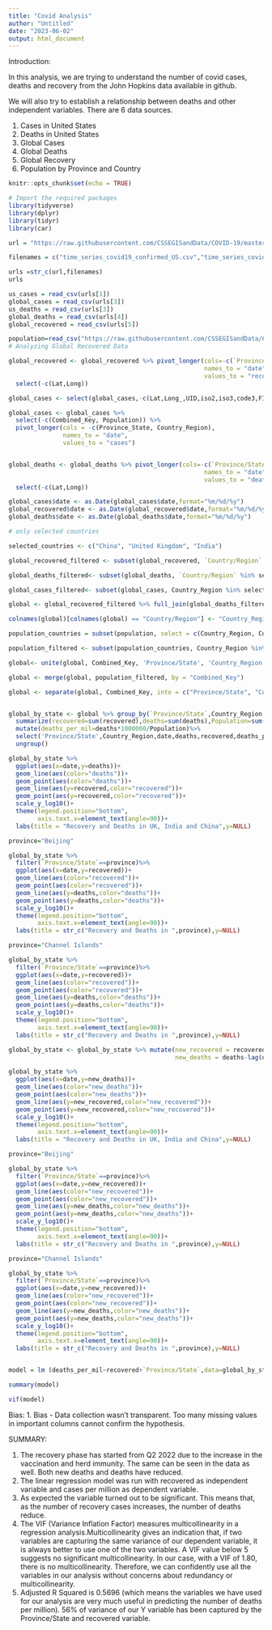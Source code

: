 ---
title: "Covid Analysis"
author: "Untitled"
date: "2023-06-02"
output: html_document
---

Introduction:

In this analysis, we are trying to understand the number of covid cases, deaths and recovery from the John Hopkins data available in github. 

We will also try to establish a relationship between deaths and other independent variables. 
There are 6 data sources. 

1. Cases in United States
2. Deaths in United States
3. Global Cases
4. Global Deaths
5. Global Recovery
6. Population by Province and Country


```{r setup, include=FALSE}
knitr::opts_chunk$set(echo = TRUE)
```

```{r}
# Import the required packages
library(tidyverse)
library(dplyr)
library(tidyr)
library(car)

url = "https://raw.githubusercontent.com/CSSEGISandData/COVID-19/master/csse_covid_19_data/csse_covid_19_time_series/"

filenames = c("time_series_covid19_confirmed_US.csv","time_series_covid19_confirmed_global.csv","time_series_covid19_deaths_US.csv","time_series_covid19_deaths_global.csv","time_series_covid19_recovered_global.csv")

urls =str_c(url,filenames)
urls

us_cases = read_csv(urls[1])
global_cases = read_csv(urls[3])
us_deaths = read_csv(urls[3])
global_deaths = read_csv(urls[4])
global_recovered = read_csv(urls[5])

population=read_csv("https://raw.githubusercontent.com/CSSEGISandData/COVID-19/master/csse_covid_19_data/UID_ISO_FIPS_LookUp_Table.csv")
# Analyzing Global Recovered Data

global_recovered <- global_recovered %>% pivot_longer(cols=-c(`Province/State`,`Country/Region`,Lat, Long),
                                                      names_to = "date",
                                                      values_to = "recovered")%>%
  select(-c(Lat,Long))

global_cases <- select(global_cases,-c(Lat,Long_,UID,iso2,iso3,code3,FIPS,Admin2))

global_cases <- global_cases %>%
  select(-c(Combined_Key, Population)) %>%
  pivot_longer(cols = -c(Province_State, Country_Region),
               names_to = "date",
               values_to = "cases")


global_deaths <- global_deaths %>% pivot_longer(cols=-c(`Province/State`,`Country/Region`,Lat, Long),
                                                      names_to = "date",
                                                      values_to = "deaths")%>%
  select(-c(Lat,Long))

global_cases$date <- as.Date(global_cases$date,format="%m/%d/%y")
global_recovered$date <- as.Date(global_recovered$date,format="%m/%d/%y")
global_deaths$date <- as.Date(global_deaths$date,format="%m/%d/%y")

# only selected countries

selected_countries <- c("China", "United Kingdom", "India")

global_recovered_filtered <- subset(global_recovered, `Country/Region` %in% selected_countries)

global_deaths_filtered<- subset(global_deaths, `Country/Region` %in% selected_countries)

global_cases_filtered<- subset(global_cases, Country_Region %in% selected_countries)

global <- global_recovered_filtered %>% full_join(global_deaths_filtered)

colnames(global)[colnames(global) == "Country/Region"] <- "Country_Region"

population_countries = subset(population, select = c(Country_Region, Combined_Key,Population))

population_filtered <- subset(population_countries, Country_Region %in% selected_countries)

global<- unite(global, Combined_Key, 'Province/State', 'Country_Region', sep = ", ")

global <- merge(global, population_filtered, by = "Combined_Key")

global <- separate(global, Combined_Key, into = c("Province/State", "Country"), sep = ", ")


global_by_state <- global %>% group_by(`Province/State`,Country_Region,date)%>%
  summarize(recovered=sum(recovered),deaths=sum(deaths),Population=sum(Population))%>%
  mutate(deaths_per_mil=deaths*1000000/Population)%>%
  select('Province/State',Country_Region,date,deaths,recovered,deaths_per_mil,Population)%>%
  ungroup()

global_by_state %>%
  ggplot(aes(x=date,y=deaths))+
  geom_line(aes(color="deaths"))+
  geom_point(aes(color="deaths"))+
  geom_line(aes(y=recovered,color="recovered"))+
  geom_point(aes(y=recovered,color="recovered"))+
  scale_y_log10()+
  theme(legend.position="bottom",
        axis.text.x=element_text(angle=90))+
  labs(title = "Recovery and Deaths in UK, India and China",y=NULL)

province="Beijing"

global_by_state %>%
  filter(`Province/State`==province)%>%
  ggplot(aes(x=date,y=recovered))+
  geom_line(aes(color="recovered"))+
  geom_point(aes(color="recovered"))+
  geom_line(aes(y=deaths,color="deaths"))+
  geom_point(aes(y=deaths,color="deaths"))+
  scale_y_log10()+
  theme(legend.position="bottom",
        axis.text.x=element_text(angle=90))+
  labs(title = str_c("Recovery and Deaths in ",province),y=NULL)

province="Channel Islands"

global_by_state %>%
  filter(`Province/State`==province)%>%
  ggplot(aes(x=date,y=recovered))+
  geom_line(aes(color="recovered"))+
  geom_point(aes(color="recovered"))+
  geom_line(aes(y=deaths,color="deaths"))+
  geom_point(aes(y=deaths,color="deaths"))+
  scale_y_log10()+
  theme(legend.position="bottom",
        axis.text.x=element_text(angle=90))+
  labs(title = str_c("Recovery and Deaths in ",province),y=NULL)

global_by_state <- global_by_state %>% mutate(new_recovered = recovered-lag(recovered),
                                              new_deaths = deaths-lag(deaths))

global_by_state %>%
  ggplot(aes(x=date,y=new_deaths))+
  geom_line(aes(color="new_deaths"))+
  geom_point(aes(color="new_deaths"))+
  geom_line(aes(y=new_recovered,color="new_recovered"))+
  geom_point(aes(y=new_recovered,color="new_recovered"))+
  scale_y_log10()+
  theme(legend.position="bottom",
        axis.text.x=element_text(angle=90))+
  labs(title = "Recovery and Deaths in UK, India and China",y=NULL)

province="Beijing"

global_by_state %>%
  filter(`Province/State`==province)%>%
  ggplot(aes(x=date,y=new_recovered))+
  geom_line(aes(color="new_recovered"))+
  geom_point(aes(color="new_recovered"))+
  geom_line(aes(y=new_deaths,color="new_deaths"))+
  geom_point(aes(y=new_deaths,color="new_deaths"))+
  scale_y_log10()+
  theme(legend.position="bottom",
        axis.text.x=element_text(angle=90))+
  labs(title = str_c("Recovery and Deaths in ",province),y=NULL)

province="Channel Islands"

global_by_state %>%
  filter(`Province/State`==province)%>%
  ggplot(aes(x=date,y=new_recovered))+
  geom_line(aes(color="new_recovered"))+
  geom_point(aes(color="new_recovered"))+
  geom_line(aes(y=new_deaths,color="new_deaths"))+
  geom_point(aes(y=new_deaths,color="new_deaths"))+
  scale_y_log10()+
  theme(legend.position="bottom",
        axis.text.x=element_text(angle=90))+
  labs(title = str_c("Recovery and Deaths in ",province),y=NULL)


model = lm (deaths_per_mil~recovered+`Province/State`,data=global_by_state)

summary(model)

vif(model)

```
Bias:
1. Bias - Data collection wasn't transparent. Too many missing values in important columns cannot confirm the hypothesis.

SUMMARY:

1. The recovery phase has started from Q2 2022 due to the increase in the vaccination and herd immunity. The same can be seen in the data as well. Both new deaths and deaths have reduced.  
2. The linear regression model was run with recovered as independent variable and cases per million as dependent variable. 
3. As expected the variable turned out to be significant. This means that, as the number of recovery cases increases, the number of deaths reduce. 
4. The VIF (Variance Inflation Factor) measures multicollinearity in a regression analysis.Multicollinearity gives an indication that, if two variables are capturing the same variance of our dependent variable, it is always better to use one of the two variables. A VIF value below 5 suggests no significant multicollinearity. In our case, with a VIF of 1.80, there is no multicollinearity. Therefore, we can confidently use all the variables in our analysis without concerns about redundancy or multicollinearity.
5. Adjusted R Squared is 0.5696 (which means the variables we have used for our analysis are very much useful in predicting the number of deaths per million). 56% of variance of our Y variable has been captured by the Province/State and recovered variable. 
